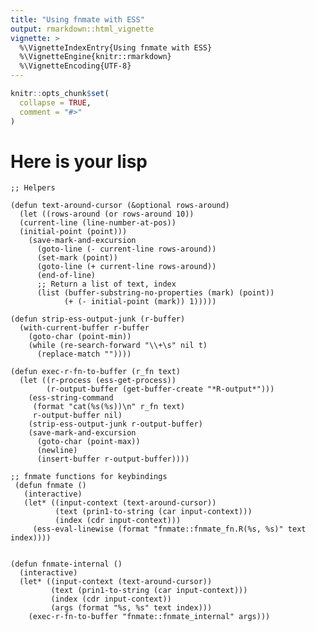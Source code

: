```yaml
---
title: "Using fnmate with ESS"
output: rmarkdown::html_vignette
vignette: >
  %\VignetteIndexEntry{Using fnmate with ESS}
  %\VignetteEngine{knitr::rmarkdown}
  %\VignetteEncoding{UTF-8}
---
```


```r
knitr::opts_chunk$set(
  collapse = TRUE,
  comment = "#>"
)
```

# Here is your lisp

```
;; Helpers

(defun text-around-cursor (&optional rows-around)
  (let ((rows-around (or rows-around 10))
  (current-line (line-number-at-pos))
  (initial-point (point)))
    (save-mark-and-excursion
      (goto-line (- current-line rows-around))
      (set-mark (point))
      (goto-line (+ current-line rows-around))
      (end-of-line)
      ;; Return a list of text, index
      (list (buffer-substring-no-properties (mark) (point))
            (+ (- initial-point (mark)) 1)))))

(defun strip-ess-output-junk (r-buffer)
  (with-current-buffer r-buffer
    (goto-char (point-min))
    (while (re-search-forward "\\+\s" nil t)
      (replace-match ""))))

(defun exec-r-fn-to-buffer (r_fn text)
  (let ((r-process (ess-get-process))
        (r-output-buffer (get-buffer-create "*R-output*")))
    (ess-string-command
     (format "cat(%s(%s))\n" r_fn text)
     r-output-buffer nil)
    (strip-ess-output-junk r-output-buffer)
    (save-mark-and-excursion
      (goto-char (point-max))
      (newline)
      (insert-buffer r-output-buffer))))

;; fnmate functions for keybindings
 (defun fnmate ()
   (interactive)
   (let* ((input-context (text-around-cursor))
          (text (prin1-to-string (car input-context)))
          (index (cdr input-context)))
     (ess-eval-linewise (format "fnmate::fnmate_fn.R(%s, %s)" text index))))


(defun fnmate-internal ()
  (interactive)
  (let* ((input-context (text-around-cursor))
         (text (prin1-to-string (car input-context)))
         (index (cdr input-context))
         (args (format "%s, %s" text index)))
    (exec-r-fn-to-buffer "fnmate::fnmate_internal" args)))

```

